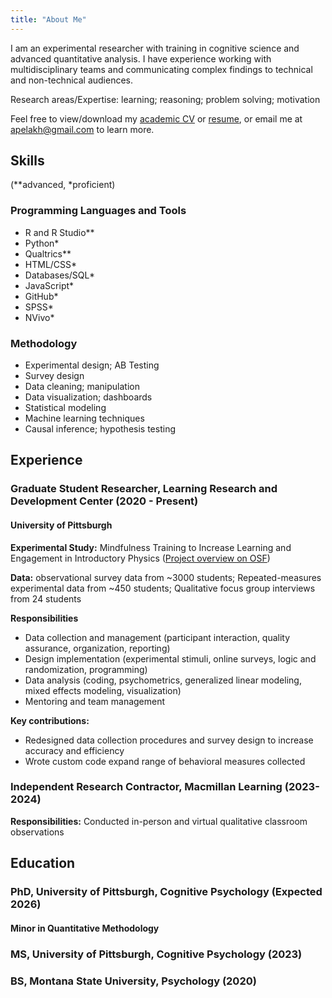 ```yaml
---
title: "About Me"
---
```


I am an experimental researcher with training in cognitive science and advanced quantitative analysis. I have experience working with multidisciplinary teams and communicating complex findings to technical and non-technical audiences.

Research areas/Expertise: learning; reasoning; problem solving; motivation

Feel free to view/download my [academic CV](files/Pelakh_CV.pdf) or [resume](files/Pelakh_Resume.pdf), or email me at <apelakh@gmail.com> to learn more.

## Skills
(\*\*advanced, \*proficient)

::::: grid
::: g-col-6
### Programming Languages and Tools
-   R and R Studio\*\*
-   Python\*
-   Qualtrics\*\*
-   HTML/CSS\*
-   Databases/SQL\*
-   JavaScript\*
-   GitHub\*
-   SPSS\*
-   NVivo\*
:::

::: g-col-6
### Methodology
-   Experimental design; AB Testing
-   Survey design
-   Data cleaning; manipulation
-   Data visualization; dashboards
-   Statistical modeling
-   Machine learning techniques
-   Causal inference; hypothesis testing
:::
:::::


## Experience

:::: about_section
### Graduate Student Researcher, Learning Research and Development Center (2020 - Present)

#### University of Pittsburgh

::: indent
**Experimental Study:** Mindfulness Training to Increase Learning and Engagement in Introductory Physics ([Project overview on OSF]())

**Data:** observational survey data from \~3000 students; Repeated-measures experimental data from \~450 students; Qualitative focus group interviews from 24 students

**Responsibilities**

-   Data collection and management (participant interaction, quality assurance, organization, reporting)
-   Design implementation (experimental stimuli, online surveys, logic and randomization, programming)
-   Data analysis (coding, psychometrics, generalized linear modeling, mixed effects modeling, visualization)
-   Mentoring and team management

**Key contributions:**

-   Redesigned data collection procedures and survey design to increase accuracy and efficiency
-   Wrote custom code expand range of behavioral measures collected
:::
::::

:::: about_section
### Independent Research Contractor, Macmillan Learning (2023-2024)

::: indent
**Responsibilities:** Conducted in-person and virtual qualitative classroom observations
:::
::::

## Education

::: about_section

### PhD, University of Pittsburgh, Cognitive Psychology (Expected 2026)
#### Minor in Quantitative Methodology

:::

::: about_section

### MS, University of Pittsburgh, Cognitive Psychology (2023)

:::

::: about_section

### BS, Montana State University, Psychology (2020)

:::

